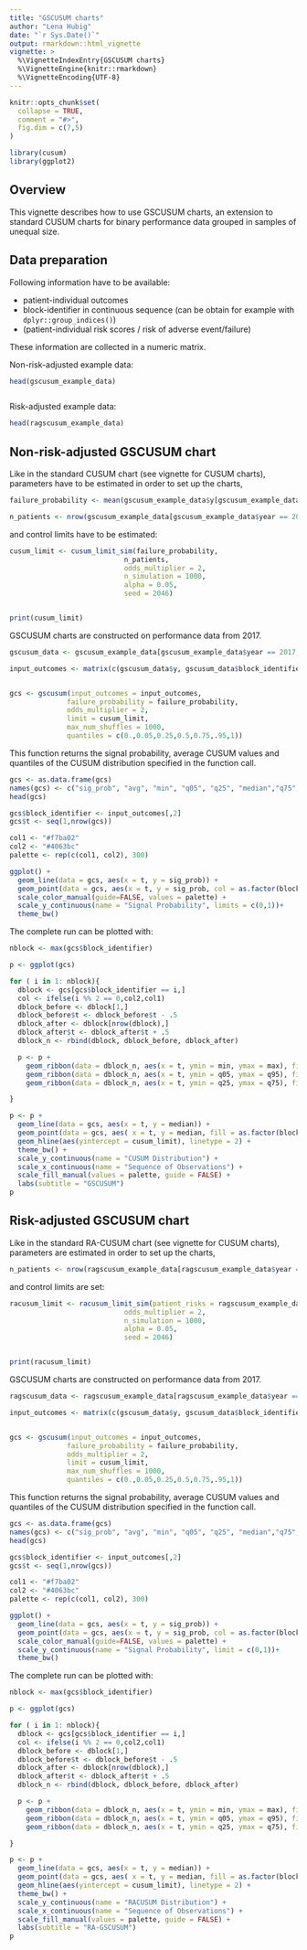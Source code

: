 ---
title: "GSCUSUM charts"
author: "Lena Hubig"
date: "`r Sys.Date()`"
output: rmarkdown::html_vignette
vignette: >
  %\VignetteIndexEntry{GSCUSUM charts}
  %\VignetteEngine{knitr::rmarkdown}
  %\VignetteEncoding{UTF-8}
---

```{r setup, include = FALSE}
knitr::opts_chunk$set(
  collapse = TRUE,
  comment = "#>",
  fig.dim = c(7,5)
)

library(cusum)
library(ggplot2)

```


## Overview

This vignette describes how to use GSCUSUM charts, an extension to standard CUSUM charts for binary performance data grouped in samples of unequal size. 

## Data preparation
Following information have to be available:

* patient-individual outcomes
* block-identifier in continuous sequence (can be obtain for example with `dplyr::group_indices()`)
* (patient-individual risk scores / risk of adverse event/failure)

These information are collected in a numeric matrix.

Non-risk-adjusted example data:
```{r}
head(gscusum_example_data)



```

Risk-adjusted example data:
```{r}
head(ragscusum_example_data)

```

## Non-risk-adjusted GSCUSUM chart

Like in the standard CUSUM chart (see vignette for CUSUM charts), parameters have to be estimated in order to set up the charts,  

```{r}
failure_probability <- mean(gscusum_example_data$y[gscusum_example_data$year == 2016])

n_patients <- nrow(gscusum_example_data[gscusum_example_data$year == 2016,])
```

and control limits have to be estimated:

```{r}

cusum_limit <- cusum_limit_sim(failure_probability,
                            n_patients,
                            odds_multiplier = 2,
                            n_simulation = 1000,
                            alpha = 0.05,
                            seed = 2046)


print(cusum_limit)
```

GSCUSUM charts are constructed on performance data from 2017.
```{r}

gscusum_data <- gscusum_example_data[gscusum_example_data$year == 2017,]

input_outcomes <- matrix(c(gscusum_data$y, gscusum_data$block_identifier), ncol = 2)


gcs <- gscusum(input_outcomes = input_outcomes,
              failure_probability = failure_probability,
              odds_multiplier = 2,
              limit = cusum_limit,
              max_num_shuffles = 1000,
              quantiles = c(0.,0.05,0.25,0.5,0.75,.95,1))
```


This function returns the signal probability, average CUSUM values and quantiles of the CUSUM distribution specified in the function call. 
```{r}
gcs <- as.data.frame(gcs)
names(gcs) <- c("sig_prob", "avg", "min", "q05", "q25", "median","q75","q95","max")
head(gcs)
```

```{r}
gcs$block_identifier <- input_outcomes[,2]
gcs$t <- seq(1,nrow(gcs))

col1 <- "#f7ba02"
col2 <- "#4063bc"
palette <- rep(c(col1, col2), 300)

ggplot() +
  geom_line(data = gcs, aes(x = t, y = sig_prob)) +
  geom_point(data = gcs, aes(x = t, y = sig_prob, col = as.factor(block_identifier) )) +
  scale_color_manual(guide=FALSE, values = palette) +
  scale_y_continuous(name = "Signal Probability", limits = c(0,1))+
  theme_bw()
```

The complete run can be plotted with:
```{r}
nblock <- max(gcs$block_identifier)

p <- ggplot(gcs)

for ( i in 1: nblock){
  dblock <- gcs[gcs$block_identifier == i,]
  col <- ifelse(i %% 2 == 0,col2,col1)
  dblock_before <- dblock[1,]
  dblock_before$t <- dblock_before$t - .5
  dblock_after <- dblock[nrow(dblock),]
  dblock_after$t <- dblock_after$t + .5
  dblock_n <- rbind(dblock, dblock_before, dblock_after)

  p <- p +
    geom_ribbon(data = dblock_n, aes(x = t, ymin = min, ymax = max), fill = col, alpha = 0.2) +
    geom_ribbon(data = dblock_n, aes(x = t, ymin = q05, ymax = q95), fill = col, alpha = 0.2) +
    geom_ribbon(data = dblock_n, aes(x = t, ymin = q25, ymax = q75), fill = col, alpha = 0.2)

}

p <- p +
  geom_line(data = gcs, aes(x = t, y = median)) +
  geom_point(data = gcs, aes( x = t, y = median, fill = as.factor(block_identifier)), size=2, pch = 21)+
  geom_hline(aes(yintercept = cusum_limit), linetype = 2) +
  theme_bw() +
  scale_y_continuous(name = "CUSUM Distribution") +
  scale_x_continuous(name = "Sequence of Observations") +
  scale_fill_manual(values = palette, guide = FALSE) +
  labs(subtitle = "GSCUSUM")
p
```



## Risk-adjusted GSCUSUM chart

Like in the standard RA-CUSUM chart (see vignette for CUSUM charts), parameters are estimated in order to set up the charts,  

```{r}
n_patients <- nrow(ragscusum_example_data[ragscusum_example_data$year == 2016,])
```

and control limits are set:

```{r}

racusum_limit <- racusum_limit_sim(patient_risks = ragscusum_example_data$score[ragscusum_example_data$year == 2016],
                            odds_multiplier = 2,
                            n_simulation = 1000,
                            alpha = 0.05,
                            seed = 2046)


print(racusum_limit)
```

GSCUSUM charts are constructed on performance data from 2017.
```{r}

ragscusum_data <- ragscusum_example_data[ragscusum_example_data$year == 2017,]

input_outcomes <- matrix(c(gscusum_data$y, gscusum_data$block_identifier), ncol = 2)


gcs <- gscusum(input_outcomes = input_outcomes,
              failure_probability = failure_probability,
              odds_multiplier = 2,
              limit = cusum_limit,
              max_num_shuffles = 1000,
              quantiles = c(0.,0.05,0.25,0.5,0.75,.95,1))
```


This function returns the signal probability, average CUSUM values and quantiles of the CUSUM distribution specified in the function call. 
```{r}
gcs <- as.data.frame(gcs)
names(gcs) <- c("sig_prob", "avg", "min", "q05", "q25", "median","q75","q95","max")
head(gcs)
```

```{r}
gcs$block_identifier <- input_outcomes[,2]
gcs$t <- seq(1,nrow(gcs))

col1 <- "#f7ba02"
col2 <- "#4063bc"
palette <- rep(c(col1, col2), 300)

ggplot() +
  geom_line(data = gcs, aes(x = t, y = sig_prob)) +
  geom_point(data = gcs, aes(x = t, y = sig_prob, col = as.factor(block_identifier) )) +
  scale_color_manual(guide=FALSE, values = palette) +
  scale_y_continuous(name = "Signal Probability", limit = c(0,1))+
  theme_bw()
```

The complete run can be plotted with:
```{r}
nblock <- max(gcs$block_identifier)

p <- ggplot(gcs)

for ( i in 1: nblock){
  dblock <- gcs[gcs$block_identifier == i,]
  col <- ifelse(i %% 2 == 0,col2,col1)
  dblock_before <- dblock[1,]
  dblock_before$t <- dblock_before$t - .5
  dblock_after <- dblock[nrow(dblock),]
  dblock_after$t <- dblock_after$t + .5
  dblock_n <- rbind(dblock, dblock_before, dblock_after)

  p <- p +
    geom_ribbon(data = dblock_n, aes(x = t, ymin = min, ymax = max), fill = col, alpha = 0.2) +
    geom_ribbon(data = dblock_n, aes(x = t, ymin = q05, ymax = q95), fill = col, alpha = 0.2) +
    geom_ribbon(data = dblock_n, aes(x = t, ymin = q25, ymax = q75), fill = col, alpha = 0.2)

}

p <- p +
  geom_line(data = gcs, aes(x = t, y = median)) +
  geom_point(data = gcs, aes( x = t, y = median, fill = as.factor(block_identifier)), size=2, pch = 21)+
  geom_hline(aes(yintercept = cusum_limit), linetype = 2) +
  theme_bw() +
  scale_y_continuous(name = "RACUSUM Distribution") +
  scale_x_continuous(name = "Sequence of Observations") +
  scale_fill_manual(values = palette, guide = FALSE) +
  labs(subtitle = "RA-GSCUSUM")
p
```

